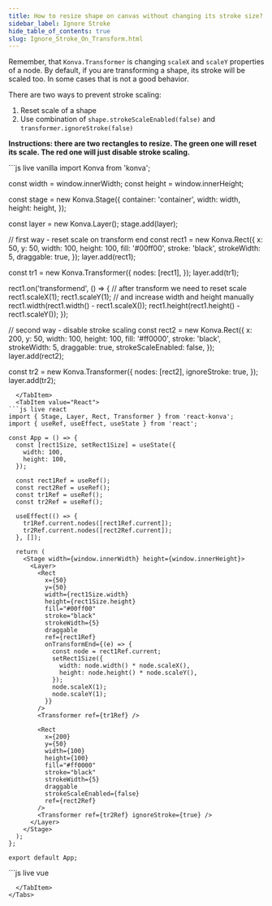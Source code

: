 ---
title: How to resize shape on canvas without changing its stroke size?
sidebar_label: Ignore Stroke
hide_table_of_contents: true
slug: Ignore_Stroke_On_Transform.html
---

Remember, that `Konva.Transformer` is changing `scaleX` and `scaleY` properties of a node.
By default, if you are transforming a shape, its stroke will be scaled too. In some cases that is not a good behavior.

There are two ways to prevent stroke scaling:

1. Reset scale of a shape
2. Use combination of `shape.strokeScaleEnabled(false)` and `transformer.ignoreStroke(false)`

**Instructions: there are two rectangles to resize. The green one will reset its scale. The red one will just disable stroke scaling.**


<Tabs>
  <TabItem value="Vanilla" default>
```js live vanilla
import Konva from 'konva';

const width = window.innerWidth;
const height = window.innerHeight;

const stage = new Konva.Stage({
container: 'container',
width: width,
height: height,
});

const layer = new Konva.Layer();
stage.add(layer);

// first way - reset scale on transform end
const rect1 = new Konva.Rect({
x: 50,
y: 50,
width: 100,
height: 100,
fill: '#00ff00',
stroke: 'black',
strokeWidth: 5,
draggable: true,
});
layer.add(rect1);

const tr1 = new Konva.Transformer({
nodes: [rect1],
});
layer.add(tr1);

rect1.on('transformend', () => {
// after transform we need to reset scale
rect1.scaleX(1);
rect1.scaleY(1);
// and increase width and height manually
rect1.width(rect1.width() - rect1.scaleX());
rect1.height(rect1.height() - rect1.scaleY());
});

// second way - disable stroke scaling
const rect2 = new Konva.Rect({
x: 200,
y: 50,
width: 100,
height: 100,
fill: '#ff0000',
stroke: 'black',
strokeWidth: 5,
draggable: true,
strokeScaleEnabled: false,
});
layer.add(rect2);

const tr2 = new Konva.Transformer({
nodes: [rect2],
ignoreStroke: true,
});
layer.add(tr2);

````
  </TabItem>
  <TabItem value="React">
```js live react
import { Stage, Layer, Rect, Transformer } from 'react-konva';
import { useRef, useEffect, useState } from 'react';

const App = () => {
  const [rect1Size, setRect1Size] = useState({
    width: 100,
    height: 100,
  });

  const rect1Ref = useRef();
  const rect2Ref = useRef();
  const tr1Ref = useRef();
  const tr2Ref = useRef();

  useEffect(() => {
    tr1Ref.current.nodes([rect1Ref.current]);
    tr2Ref.current.nodes([rect2Ref.current]);
  }, []);

  return (
    <Stage width={window.innerWidth} height={window.innerHeight}>
      <Layer>
        <Rect
          x={50}
          y={50}
          width={rect1Size.width}
          height={rect1Size.height}
          fill="#00ff00"
          stroke="black"
          strokeWidth={5}
          draggable
          ref={rect1Ref}
          onTransformEnd={(e) => {
            const node = rect1Ref.current;
            setRect1Size({
              width: node.width() * node.scaleX(),
              height: node.height() * node.scaleY(),
            });
            node.scaleX(1);
            node.scaleY(1);
          }}
        />
        <Transformer ref={tr1Ref} />

        <Rect
          x={200}
          y={50}
          width={100}
          height={100}
          fill="#ff0000"
          stroke="black"
          strokeWidth={5}
          draggable
          strokeScaleEnabled={false}
          ref={rect2Ref}
        />
        <Transformer ref={tr2Ref} ignoreStroke={true} />
      </Layer>
    </Stage>
  );
};

export default App;
````

  </TabItem>
  <TabItem value="Vue">
```js live vue
<template>
  <v-stage :config="stageSize">
    <v-layer>
      <v-rect
        :config="rect1Config"
        @transformend="handleTransformEnd"
        ref="rect1Ref"
      />
      <v-transformer
        :config="tr1Config"
        ref="tr1Ref"
      />
      
      <v-rect
        :config="rect2Config"
        ref="rect2Ref"
      />
      <v-transformer
        :config="tr2Config"
        ref="tr2Ref"
      />
    </v-layer>
  </v-stage>
</template>

<script setup>
import { ref, onMounted } from 'vue';

const stageSize = {
  width: window.innerWidth,
  height: window.innerHeight
};

const rect1Size = ref({
  width: 100,
  height: 100
});

const rect1Config = {
  x: 50,
  y: 50,
  width: rect1Size.value.width,
  height: rect1Size.value.height,
  fill: '#00ff00',
  stroke: 'black',
  strokeWidth: 5,
  draggable: true
};

const rect2Config = {
  x: 200,
  y: 50,
  width: 100,
  height: 100,
  fill: '#ff0000',
  stroke: 'black',
  strokeWidth: 5,
  draggable: true,
  strokeScaleEnabled: false
};

const tr1Config = {};
const tr2Config = {
  ignoreStroke: true
};

const rect1Ref = ref(null);
const rect2Ref = ref(null);
const tr1Ref = ref(null);
const tr2Ref = ref(null);

const handleTransformEnd = () => {
  const node = rect1Ref.value.getNode();
  rect1Size.value = {
    width: node.width() * node.scaleX(),
    height: node.height() * node.scaleY()
  };
  node.scaleX(1);
  node.scaleY(1);
};

onMounted(() => {
  tr1Ref.value.getNode().nodes([rect1Ref.value.getNode()]);
  tr2Ref.value.getNode().nodes([rect2Ref.value.getNode()]);
});
</script>

```
  </TabItem>
</Tabs>
```
